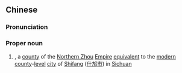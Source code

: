 ==Chinese==
{{zh-forms|s=方宁|[[square]]<br>[[just]]<br>''Zhifang''<br>''Shifang''|{{nowrap|[[pacified]] [area]}}}}
{{wikipedia|Shifang}}

===Pronunciation===
{{zh-pron
|m=	Fāngnīng
|cat=pn
}}
===Proper noun===
{{zh-proper noun}}

# {{lb|zh|historical|_|geography}} {{altform|方亭|lang=zh|nodot=a}}, a [[county]] of the [[Northern Zhou]] [[empire|Empire]] [[equivalent]] to the [[modern]] [[county]]-[[level]] [[city]] of [[Shifang]] ([[什邡]][[市]]) in [[Sichuan]]